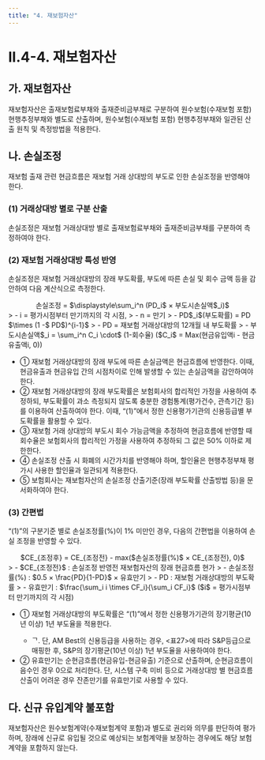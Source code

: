 ```yaml
---
title: "4. 재보험자산"
---
```


# II.4-4. 재보험자산
## 가. 재보험자산
재보험자산은 출재보험료부채와 출재준비금부채로 구분하여 원수보험(수재보험 포함) 현행추정부채와 별도로 산출하며, 원수보험(수재보험 포함) 현행추정부채와 일관된 산출 원칙 및 측정방법을 적용한다.
## 나. 손실조정
재보험 출재 관련 현금흐름은 재보험 거래 상대방의 부도로 인한 손실조정을 반영해야 한다.
### (1) 거래상대방 별로 구분 산출
손실조정은 재보험 거래상대방 별로 출재보험료부채와 출재준비금부채를 구분하여 측정하여야 한다.
### (2) 재보험 거래상대방 특성 반영
손실조정은 재보험 거래상대방의 장래 부도확률, 부도에 따른 손실 및 회수 금액 등을 감안하여 다음 계산식으로 측정한다.

<Callout severity ="success" >
<center>손실조정 = $\displaystyle\sum_i^n (PD_i$ × 부도시손실액$_i)$</center>
> - i = 평가시점부터 만기까지의 각 시점,
> - n = 만기
> - PD$_i$(부도확률) = PD $\times (1 -$ PD$)^{i-1}$
> - PD = 재보험 거래상대방의 12개월 내 부도확률
> - 부도시손실액$_i = \sum_i^n C_i \cdot$ (1-회수율) ($C_i$ = Max(현금유입액i - 현금유출액i, 0))

</Callout>


- ① 재보험 거래상대방의 장래 부도에 따른 손실금액은 현금흐름에 반영한다. 이때, 현금유출과 현금유입 간의 시점차이로 인해 발생할 수 있는 손실금액을 감안하여야 한다.
- ② 재보험 거래상대방의 장래 부도확률은 보험회사의 합리적인 가정을 사용하여 추정하되, 부도확률이 과소 측정되지 않도록 충분한 경험통계(평가건수, 관측기간 등)를 이용하여 산출하여야 한다. 이때,  <OverlayDemo id="4_5-2_나"/>“(1)”에서 정한 신용평가기관의 신용등급별 부도확률을 활용할 수 있다.
- ③ 재보험 거래 상대방의 부도시 회수 가능금액을 추정하여 현금흐름에 반영할 때 회수율은 보험회사의 합리적인 가정을 사용하여 추정하되 그 값은 50% 이하로 제한한다.
- ④ 손실조정 산출 시 화폐의 시간가치를 반영해야 하며, 할인율은 현행추정부채 평가시 사용한 할인율과 일관되게 적용한다.
- ⑤ 보험회사는 재보험자산의 손실조정 산출기준(장래 부도확률 산출방법 등)을 문서화하여야 한다.

### (3) 간편법
 <OverlayDemo id="2_4-4_나"/>“(1)”의 구분기준 별로 손실조정률(%)이 1% 미만인 경우, 다음의 간편법을 이용하여 손실 조정을 반영할 수 있다.

<Callout severity ="success" >
<center>$CE_{조정후} = CE_{조정전} - max($손실조정률(%)$ × CE_{조정전}, 0)$</center>
> - $CE_{조정전}$ : 손실조정 반영전 재보험자산의 장래 현금흐름 현가
> - 손실조정률(%) : $0.5 × \frac{PD}{1-PD}$ × 유효만기
> - PD : 재보험 거래상대방의 부도확률
> - 유효만기 : $\frac{\sum_i i \times CF_i}{\sum_i CF_i}$ ($i$ = 평가시점부터 만기까지의 각 시점)

</Callout>

- ① 재보험 거래상대방의 부도확률은  <OverlayDemo id="4_5-2_나"/>“(1)”에서 정한 신용평가기관의 장기평균(10년 이상) 1년 부도율을 적용한다.
  - ᄀ. 단, AM Best의 신용등급을 사용하는 경우, \<표27>에 따라 S&P등급으로 매핑한 후, S&P의 장기평균(10년 이상) 1년 부도율을 사용하여야 한다.
- ② 유효만기는 순현금흐름(현금유입-현금유출) 기준으로 산출하며, 순현금흐름이 음수인 경우 0으로 처리한다. 단, 시스템 구축 미비 등으로 거래상대방 별 현금흐름 산출이 어려운 경우 잔존만기를 유효만기로 사용할 수 있다.

## 다. 신규 유입계약 불포함
재보험자산은 원수보험계약(수재보험계약 포함)과 별도로 권리와 의무를 판단하여 평가 하며, 장래에 신규로 유입될 것으로 예상되는 보험계약을 보장하는 경우에도 해당 보험 계약을 포함하지 않는다.
